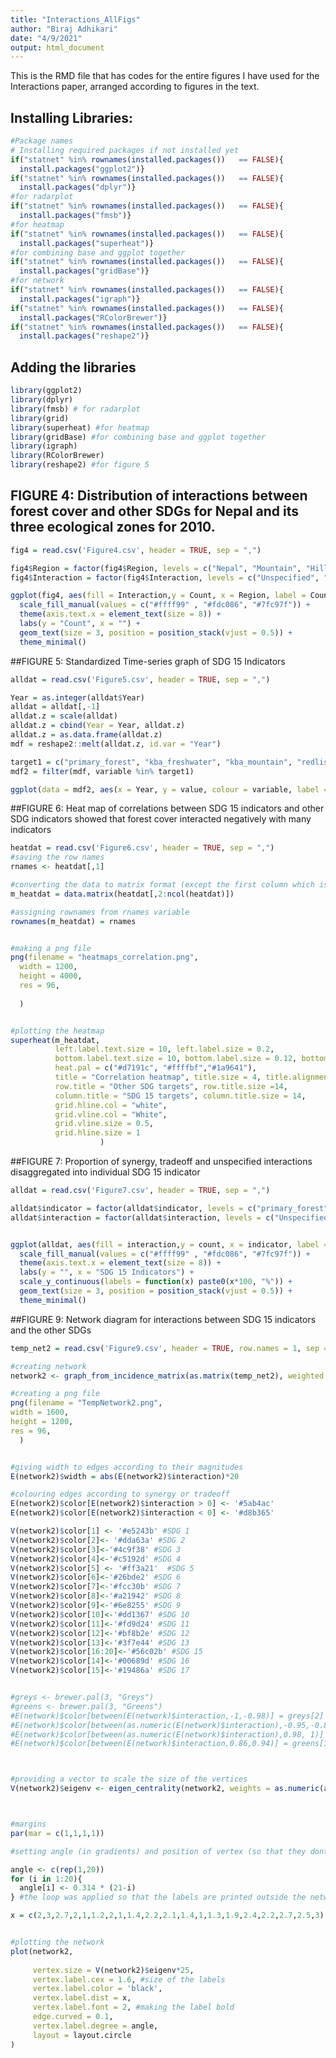 ```yaml
---
title: "Interactions_AllFigs"
author: "Biraj Adhikari"
date: "4/9/2021"
output: html_document
---
```


This is the RMD file that has codes for the entire figures I have used for the Interactions paper, arranged according to figures in the text. 

## Installing Libraries:
```r
#Package names
# Installing required packages if not installed yet
if("statnet" %in% rownames(installed.packages())   == FALSE){
  install.packages("ggplot2")}
if("statnet" %in% rownames(installed.packages())   == FALSE){
  install.packages("dplyr")}
#for radarplot
if("statnet" %in% rownames(installed.packages())   == FALSE){
  install.packages("fmsb")}
#for heatmap
if("statnet" %in% rownames(installed.packages())   == FALSE){
  install.packages("superheat")}
#for combining base and ggplot together
if("statnet" %in% rownames(installed.packages())   == FALSE){
  install.packages("gridBase")}
#for network
if("statnet" %in% rownames(installed.packages())   == FALSE){
  install.packages("igraph")}
if("statnet" %in% rownames(installed.packages())   == FALSE){
  install.packages("RColorBrewer")}
if("statnet" %in% rownames(installed.packages())   == FALSE){
  install.packages("reshape2")}

```

## Adding the libraries
```r
library(ggplot2)
library(dplyr)
library(fmsb) # for radarplot
library(grid)
library(superheat) #for heatmap
library(gridBase) #for combining base and ggplot together
library(igraph)
library(RColorBrewer)
library(reshape2) #for figure 5
```

## FIGURE 4: Distribution of interactions between forest cover and other SDGs for Nepal and its three ecological zones for 2010. 

```r
fig4 = read.csv('Figure4.csv', header = TRUE, sep = ",")

fig4$Region = factor(fig4$Region, levels = c("Nepal", "Mountain", "Hills", "Terai"))
fig4$Interaction = factor(fig4$Interaction, levels = c("Unspecified", "Tradeoff", "Synergy"))

ggplot(fig4, aes(fill = Interaction,y = Count, x = Region, label = Count)) + geom_bar(position = "stack", stat = "identity", alpha = 0.8) + 
  scale_fill_manual(values = c("#ffff99" , "#fdc086", "#7fc97f")) +
  theme(axis.text.x = element_text(size = 8)) +
  labs(y = "Count", x = "") + 
  geom_text(size = 3, position = position_stack(vjust = 0.5)) +
  theme_minimal()
```

##FIGURE 5: Standardized Time-series graph of SDG 15 Indicators
```r
alldat = read.csv('Figure5.csv', header = TRUE, sep = ",")

Year = as.integer(alldat$Year)
alldat = alldat[,-1]
alldat.z = scale(alldat)
alldat.z = cbind(Year = Year, alldat.z)
alldat.z = as.data.frame(alldat.z)
mdf = reshape2::melt(alldat.z, id.var = "Year")

target1 = c("primary_forest", "kba_freshwater", "kba_mountain", "redlist", "biodiversityaid" )
mdf2 = filter(mdf, variable %in% target1)

ggplot(data = mdf2, aes(x = Year, y = value, colour = variable, label = variable)) + geom_point() + geom_line(size = 1.3) + scale_color_manual(values = c("#008000", "#003366", "#b36b00","#800000",  "#330066")) + scale_x_continuous(limits = c(2000,2020)) + labs(color = "SDG 15 indicators") + theme_minimal() +labs (x = "", y = "")


```

##FIGURE 6: Heat map of correlations between SDG 15 indicators and other SDG indicators showed that forest cover interacted negatively with many indicators
```r
heatdat = read.csv('Figure6.csv', header = TRUE, sep = ",")
#saving the row names
rnames <- heatdat[,1]

#converting the data to matrix format (except the first column which is the name of row)
m_heatdat = data.matrix(heatdat[,2:ncol(heatdat)])

#assigning rownames from rnames variable
rownames(m_heatdat) = rnames


#making a png file
png(filename = "heatmaps_correlation.png",            
  width = 1200,        
  height = 4000,
  res = 96,  
  
  ) 


#plotting the heatmap
superheat(m_heatdat, 
          left.label.text.size = 10, left.label.size = 0.2, 
          bottom.label.text.size = 10, bottom.label.size = 0.12, bottom.label.text.angle = 90,
          heat.pal = c("#d7191c", "#ffffbf","#1a9641"),
          title = "Correlation heatmap", title.size = 4, title.alignment = "center",
          row.title = "Other SDG targets", row.title.size =14,
          column.title = "SDG 15 targets", column.title.size = 14,
          grid.hline.col = "white",
          grid.vline.col = "White",
          grid.vline.size = 0.5,
          grid.hline.size = 1
                    )
```

##FIGURE 7: Proportion of synergy, tradeoff and unspecified interactions disaggregated into individual SDG 15 indicator
```r

alldat = read.csv('Figure7.csv', header = TRUE, sep = ",")

alldat$indicator = factor(alldat$indicator, levels = c("primary_forest", "kba_freshwater", "kba_mountain", "redlist", "biodiversityaid"))
alldat$interaction = factor(alldat$interaction, levels = c("Unspecified", "Tradeoff", "Synergy"))


ggplot(alldat, aes(fill = interaction,y = count, x = indicator, label = scales::percent(count))) + geom_bar(position = "stack", stat = "identity", alpha = 0.8) + 
  scale_fill_manual(values = c("#ffff99" , "#fdc086", "#7fc97f")) +
  theme(axis.text.x = element_text(size = 8)) +
  labs(y = "", x = "SDG 15 Indicators") + 
  scale_y_continuous(labels = function(x) paste0(x*100, "%")) + 
  geom_text(size = 3, position = position_stack(vjust = 0.5)) + 
  theme_minimal()
```

##FIGURE 9: Network diagram for interactions between SDG 15 indicators and the other SDGs
```r
temp_net2 = read.csv('Figure9.csv', header = TRUE, row.names = 1, sep = ",")

#creating network
network2 <- graph_from_incidence_matrix(as.matrix(temp_net2), weighted = "interaction")

#creating a png file
png(filename = "TempNetwork2.png",            
width = 1600,        
height = 1200,
res = 96, 
  )


#giving width to edges according to their magnitudes
E(network2)$width = abs(E(network2)$interaction)*20

#colouring edges according to synergy or tradeoff
E(network2)$color[E(network2)$interaction > 0] <- '#5ab4ac'
E(network2)$color[E(network2)$interaction < 0] <- '#d8b365'

V(network2)$color[1] <- '#e5243b' #SDG 1
V(network2)$color[2]<- '#dda63a' #SDG 2
V(network2)$color[3]<-'#4c9f38' #SDG 3
V(network2)$color[4]<-'#c5192d' #SDG 4
V(network2)$color[5] <- '#ff3a21'  #SDG 5
V(network2)$color[6]<-'#26bde2' #SDG 6
V(network2)$color[7]<-'#fcc30b' #SDG 7
V(network2)$color[8]<-'#a21942' #SDG 8
V(network2)$color[9]<-'#6e8255' #SDG 9
V(network2)$color[10]<-'#dd1367' #SDG 10
V(network2)$color[11]<-'#fd9d24' #SDG 11
V(network2)$color[12]<-'#bf8b2e' #SDG 12
V(network2)$color[13]<-'#3f7e44' #SDG 13
V(network2)$color[16:20]<-'#56c02b' #SDG 15
V(network2)$color[14]<-'#00689d' #SDG 16
V(network2)$color[15]<-'#19486a' #SDG 17


#greys <- brewer.pal(3, "Greys")
#greens <- brewer.pal(3, "Greens")
#E(network)$color[between(E(network)$interaction,-1,-0.98)] = greys[2]
#E(network)$color[between(as.numeric(E(network)$interaction),-0.95,-0.87)] = reds[1] 
#E(network)$color[between(as.numeric(E(network)$interaction),0.98, 1)] = greens[2]
#E(network)$color[between(E(network)$interaction,0.86,0.94)] = greens[1]



#providing a vector to scale the size of the vertices
V(network2)$eigenv <- eigen_centrality(network2, weights = as.numeric(abs(E(network2)$interaction)))$vector #the size of the vertices will be determined by the eigenvector centrality



#margins
par(mar = c(1,1,1,1))

#setting angle (in gradients) and position of vertex (so that they dont overlap within the vertex)

angle <- c(rep(1,20))
for (i in 1:20){
  angle[i] <- 0.314 * (21-i) 
} #the loop was applied so that the labels are printed outside the network

x = c(2,3,2.7,2,1,1.2,2,1,1.4,2.2,2.1,1.4,1,1.3,1.9,2.4,2.2,2.7,2.5,3) #to adjust size of labels according to vertex size


#plotting the network
plot(network2,
    
     vertex.size = V(network2)$eigenv*25,
     vertex.label.cex = 1.6, #size of the labels
     vertex.label.color = 'black',
     vertex.label.dist = x,
     vertex.label.font = 2, #making the label bold
     edge.curved = 0.1,
     vertex.label.degree = angle,
     layout = layout.circle
)
```

